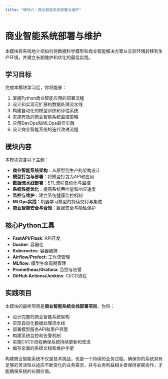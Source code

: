 ```yaml
---
title: "模块六：商业智能系统部署与维护"
---
```


# 商业智能系统部署与维护

本模块将系统地介绍如何将数据科学模型和商业智能解决方案从实验环境转移到生产环境，并建立长期维护和优化的最佳实践。

## 学习目标

完成本模块学习后，你将能够：

1. 掌握Python商业智能应用的部署流程
2. 设计和实现可扩展的数据处理流水线
3. 构建自动化的模型训练和评估系统
4. 实施有效的商业智能系统监控策略
5. 应用DevOps和MLOps最佳实践
6. 设计商业智能系统的迭代改进流程

## 模块内容

本模块包含以下主题：

:::{.important}
- **商业智能系统架构**：从原型到生产的架构设计
- **模型打包与部署**：将模型打包为API和应用
- **数据流水线部署**：ETL流程自动化与监控
- **系统性能优化**：提高系统吞吐量和响应速度
- **监控与维护**：建立系统健康监控机制
- **MLOps实践**：机器学习模型的持续交付与集成
- **商业智能安全与合规**：数据安全与隐私保护
:::

## 核心Python工具

- **FastAPI/Flask**: API开发
- **Docker**: 容器化
- **Kubernetes**: 容器编排
- **Airflow/Prefect**: 工作流管理
- **MLflow**: 模型生命周期管理
- **Prometheus/Grafana**: 监控与告警
- **GitHub Actions/Jenkins**: CI/CD流程

## 实践项目

本模块的最终项目是**商业智能系统全栈部署项目**，你将：

- 设计完整的商业智能系统架构
- 实现自动化数据处理流水线
- 部署模型服务API和用户界面
- 构建系统监控和告警机制
- 实施CI/CD流程确保系统持续更新和改进
- 编写全面的系统文档和维护手册

:::{.tip}
构建商业智能系统不仅是技术挑战，也是一个持续的业务过程。确保你的系统具有足够的灵活性以适应不断变化的业务需求，并与业务利益相关者保持紧密协作，才能确保系统的长期价值。
::: 